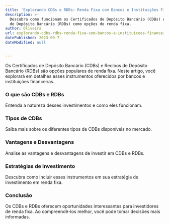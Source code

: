 ```yaml
---
title: 'Explorando CDBs e RDBs: Renda Fixa com Bancos e Instituições Financeiras'
description: >-
  Descubra como funcionam os Certificados de Depósito Bancário (CDBs) e Recibos
  de Depósito Bancário (RDBs) como opções de renda fixa.
author: Oliveira
url: explorando-cdbs-rdbs-renda-fixa-com-bancos-e-instituicoes-financeiras
datePublished: 2023-09-7
dateModified: null


---
```


Os Certificados de Depósito Bancário (CDBs) e Recibos de Depósito Bancário (RDBs) são opções populares de renda fixa. Neste artigo, você explorará em detalhes esses instrumentos oferecidos por bancos e instituições financeiras.

### O que são CDBs e RDBs

Entenda a natureza desses investimentos e como eles funcionam.

### Tipos de CDBs

Saiba mais sobre os diferentes tipos de CDBs disponíveis no mercado.

### Vantagens e Desvantagens

Analise as vantagens e desvantagens de investir em CDBs e RDBs.

### Estratégias de Investimento

Descubra como incluir esses instrumentos em sua estratégia de investimento em renda fixa.

### Conclusão

Os CDBs e RDBs oferecem oportunidades interessantes para investidores de renda fixa. Ao compreendê-los melhor, você pode tomar decisões mais informadas.

